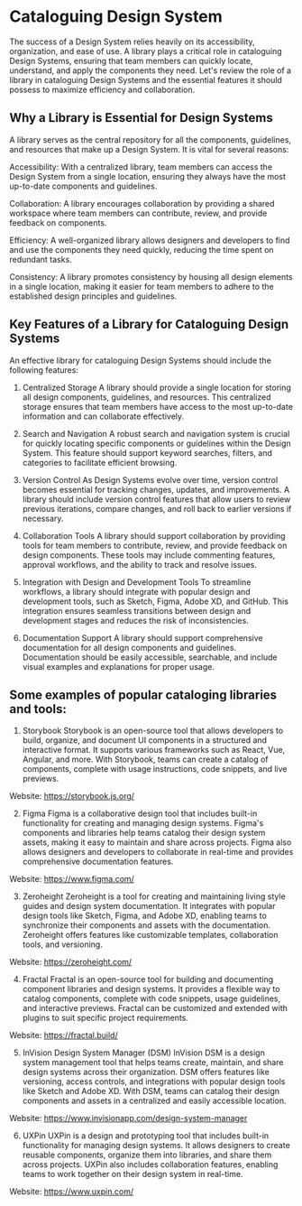 # Cataloguing Design System

The success of a Design System relies heavily on its accessibility, organization, and ease of use.
A library plays a critical role in cataloguing Design Systems, ensuring that team members can quickly locate, understand, and apply the components they need.
Let's review the role of a library in cataloguing Design Systems and the essential features it should possess to maximize efficiency and collaboration.

## Why a Library is Essential for Design Systems

A library serves as the central repository for all the components, guidelines, and resources that make up a Design System. It is vital for several reasons:

Accessibility: With a centralized library, team members can access the Design System from a single location, ensuring they always have the most up-to-date components and guidelines.

Collaboration: A library encourages collaboration by providing a shared workspace where team members can contribute, review, and provide feedback on components.

Efficiency: A well-organized library allows designers and developers to find and use the components they need quickly, reducing the time spent on redundant tasks.

Consistency: A library promotes consistency by housing all design elements in a single location, making it easier for team members to adhere to the established design principles and guidelines.

## Key Features of a Library for Cataloguing Design Systems

An effective library for cataloguing Design Systems should include the following features:

1. Centralized Storage
   A library should provide a single location for storing all design components, guidelines, and resources. This centralized storage ensures that team members have access to the most up-to-date information and can collaborate effectively.

2. Search and Navigation
   A robust search and navigation system is crucial for quickly locating specific components or guidelines within the Design System. This feature should support keyword searches, filters, and categories to facilitate efficient browsing.

3. Version Control
   As Design Systems evolve over time, version control becomes essential for tracking changes, updates, and improvements. A library should include version control features that allow users to review previous iterations, compare changes, and roll back to earlier versions if necessary.

4. Collaboration Tools
   A library should support collaboration by providing tools for team members to contribute, review, and provide feedback on design components. These tools may include commenting features, approval workflows, and the ability to track and resolve issues.

5. Integration with Design and Development Tools
   To streamline workflows, a library should integrate with popular design and development tools, such as Sketch, Figma, Adobe XD, and GitHub. This integration ensures seamless transitions between design and development stages and reduces the risk of inconsistencies.

6. Documentation Support
   A library should support comprehensive documentation for all design components and guidelines. Documentation should be easily accessible, searchable, and include visual examples and explanations for proper usage.

## Some examples of popular cataloging libraries and tools:

1. Storybook
   Storybook is an open-source tool that allows developers to build, organize, and document UI components in a structured and interactive format. It supports various frameworks such as React, Vue, Angular, and more. With Storybook, teams can create a catalog of components, complete with usage instructions, code snippets, and live previews.

Website: https://storybook.js.org/

2. Figma
   Figma is a collaborative design tool that includes built-in functionality for creating and managing design systems. Figma's components and libraries help teams catalog their design system assets, making it easy to maintain and share across projects. Figma also allows designers and developers to collaborate in real-time and provides comprehensive documentation features.

Website: https://www.figma.com/

3. Zeroheight
   Zeroheight is a tool for creating and maintaining living style guides and design system documentation. It integrates with popular design tools like Sketch, Figma, and Adobe XD, enabling teams to synchronize their components and assets with the documentation. Zeroheight offers features like customizable templates, collaboration tools, and versioning.

Website: https://zeroheight.com/

4. Fractal
   Fractal is an open-source tool for building and documenting component libraries and design systems. It provides a flexible way to catalog components, complete with code snippets, usage guidelines, and interactive previews. Fractal can be customized and extended with plugins to suit specific project requirements.

Website: https://fractal.build/

5. InVision Design System Manager (DSM)
   InVision DSM is a design system management tool that helps teams create, maintain, and share design systems across their organization. DSM offers features like versioning, access controls, and integrations with popular design tools like Sketch and Adobe XD. With DSM, teams can catalog their design components and assets in a centralized and easily accessible location.

Website: https://www.invisionapp.com/design-system-manager

6. UXPin
   UXPin is a design and prototyping tool that includes built-in functionality for managing design systems. It allows designers to create reusable components, organize them into libraries, and share them across projects. UXPin also includes collaboration features, enabling teams to work together on their design system in real-time.

Website: https://www.uxpin.com/

